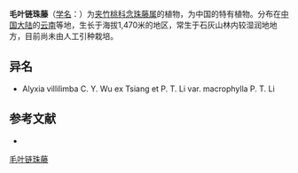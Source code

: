 {{Speciesbox
| name = 毛叶链珠藤
| status = 
| status_system = 
| image =
| genus = Alyxia
| species = villilimba
| authority = C. Y. Wu ex [[蒋英_(植物学家)|Tsiang]] et P. T. Li in Acta Phytotax.
}}

'''毛叶链珠藤'''（[[学名|学名]]：{{lang|la|''Alyxia villilimba''}}）为[[夹竹桃科|夹竹桃科]][[念珠藤属|念珠藤属]]的植物，为中国的特有植物。分布在[[中国大陆|中国大陆]]的[[云南|云南]]等地，生长于海拔1,470米的地区，常生于石灰山林内较湿润地地方，目前尚未由人工引种栽培。

== 异名 ==
* Alyxia villilimba C. Y. Wu ex Tsiang et P. T. Li var. macrophylla P. T. Li

== 参考文献 ==
<div class="references-small">
* {{cite web| url =http://www.bioinfo.cn/db05/KmzwSpecies.php?action=view&id=482| title =毛叶链珠藤| work =《中国高等植物数据库全库》| publisher =中国科学院微生物研究所| author =昆明植物研究所| accessdate =2009-02-21| deadurl =yes| archiveurl =https://web.archive.org/web/20160305084157/http://www.bioinfo.cn/db05/KmzwSpecies.php?action=view&id=482| archivedate =2016-03-05}}
</div>
{{Taxonbar|from=Q11126757}}

[[Category:念珠藤属|毛叶链珠藤]]


{{植物小作品}}